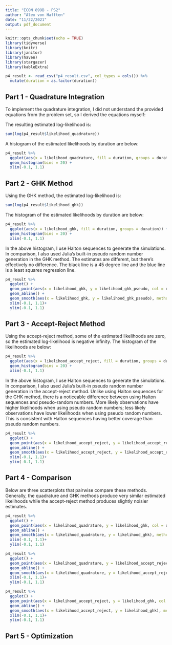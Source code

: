 ```yaml
---
title: "ECON 899B - PS2"
author: "Alex von Hafften"
date: "11/22/2021"
output: pdf_document
---
```


```r
knitr::opts_chunk$set(echo = TRUE)
library(tidyverse) 
library(knitr)
library(janitor)
library(haven)
library(stargazer)
library(kableExtra)
```

```r
p4_result <- read_csv("p4_result.csv", col_types = cols()) %>%
  mutate(duration = as.factor(duration))
```

## Part 1 - Quadrature Integration

To implement the quadrature integration, I did not understand the provided equations from the problem set, so I derived the equations myself:

\begin{align*}
& P(T_i| X_{i}, Z_{it}, \theta) \\
= & 
\begin{cases}
P(\alpha_0 + X_i \beta + Z_{i0} \gamma + \varepsilon_{i0} > 0 ) & \text{if } T_i = 1\\
P(\alpha_0 + X_i \beta + Z_{i0} \gamma + \varepsilon_{i0} < 0 , \alpha_0 + X_i \beta + Z_{i1} \gamma + \varepsilon_{i1} > 0 ) & \text{if } T_i = 2\\
P(\alpha_0 + X_i \beta + Z_{i0} \gamma + \varepsilon_{i0} < 0 , \alpha_0 + X_i \beta + Z_{i1} \gamma + \varepsilon_{i1} < 0 , \alpha_0 + X_i \beta + Z_{i2} \gamma + \varepsilon_{i2} > 0 ) & \text{if } T_i = 3\\
P(\alpha_0 + X_i \beta + Z_{i0} \gamma + \varepsilon_{i0} < 0 , \alpha_0 + X_i \beta + Z_{i1} \gamma + \varepsilon_{i1} < 0 , \alpha_0 + X_i \beta + Z_{i2} \gamma + \varepsilon_{i2} < 0 ) & \text{if } T_i = 4
\end{cases}\\
= & 
\begin{cases}
\Phi((-\alpha_0 - X_i \beta - Z_{i0} \gamma)/\sigma_0) & \text{if } T_i = 1\\
\int_{-\infty}^{-\alpha_0 - X_i \beta - Z_{i0} \gamma } \phi(\frac{\varepsilon_{i0}}{\sigma_0}) \frac{1}{\sigma_0} [1 - \Phi(-\alpha_1-X_i\beta - Z_{i1}\gamma - \rho \varepsilon_{i0})] d \varepsilon_{i0} 
& \text{if } T_i = 2\\
\int_{-\infty}^{-\alpha_0 - X_i \beta - Z_{i0} \gamma } \int_{-\infty}^{-\alpha_1 - X_i \beta - Z_{1i} \gamma} \phi(\frac{\varepsilon_{i0}}{\sigma_0}) \frac{1}{\sigma_0} \phi(\varepsilon_{i1} - \rho \varepsilon_{i1}) [1 - \Phi(-\alpha_1-X_i\beta - Z_{i1}\gamma - \rho \varepsilon_{i0})] d \varepsilon_{i1} d \varepsilon_{i0} 
 & \text{if } T_i = 3\\
\int_{-\infty}^{-\alpha_0 - X_i \beta - Z_{i0} \gamma } \int_{-\infty}^{-\alpha_1 - X_i \beta - Z_{1i} \gamma} \phi(\frac{\varepsilon_{i0}}{\sigma_0}) \frac{1}{\sigma_0} \phi(\varepsilon_{i1} - \rho \varepsilon_{i1}) \Phi(-\alpha_1-X_i\beta - Z_{i1}\gamma - \rho \varepsilon_{i0}) d \varepsilon_{i1} d \varepsilon_{i0} 
& \text{if } T_i = 4
\end{cases}
\end{align*}

The resulting estimated log-likelihood is:

```r
sum(log(p4_result$likelihood_quadrature))
```

A histogram of the estimated likelihoods by duration are below:

```r
p4_result %>%
  ggplot(aes(x = likelihood_quadrature, fill = duration, groups = duration)) + 
  geom_histogram(bins = 20) +
  xlim(-0.1, 1.1)
```

\pagebreak

## Part 2 - GHK Method

Using the GHK method, the estimated log-likelihood is:

```r
sum(log(p4_result$likelihood_ghk))
```

The histogram of the estimated likelihoods by duration are below:

```r
p4_result %>%
  ggplot(aes(x = likelihood_ghk, fill = duration, groups = duration)) + 
  geom_histogram(bins = 20) +
  xlim(-0.1, 1.1)
```

In the above histogram, I use Halton sequences to generate the simulations.  In comparison, I also used Julia's built-in pseudo random number generation in the GHK method.  The estimates are different, but there's effectively no difference. The black line is a 45 degree line and the blue line is a least squares regression line.

```r
p4_result %>%
  ggplot() + 
  geom_point(aes(x = likelihood_ghk, y = likelihood_ghk_pseudo, col = duration)) +
  geom_abline() +
  geom_smooth(aes(x = likelihood_ghk, y = likelihood_ghk_pseudo), method = "lm", formula = y ~ x) +
  xlim(-0.1, 1.1)+
  ylim(-0.1, 1.1)
```

\pagebreak

## Part 3 - Accept-Reject Method

Using the accept-reject method, some of the estimated likelihoods are zero, so the estimated log-likelihood is negative infinity.  The histogram of the likelihoods are below:

```r
p4_result %>%
  ggplot(aes(x = likelihood_accept_reject, fill = duration, groups = duration)) + 
  geom_histogram(bins = 20) +
  xlim(-0.1, 1.1)
```

In the above histogram, I use Halton sequences to generate the simulations.  In comparison, I also used Julia's built-in pseudo random number generation in the accept-reject method.  Unlike using Halton sequences for the GHK method, there is a noticeable difference between using Halton sequences and pseudo-random numbers.  More likely observations have higher likelihoods when using pseudo random numbers; less likely observations have lower likelihoods when using pseudo random numbers.  This is consistent with Halton sequences having better coverage than pseudo random numbers.

```r
p4_result %>%
  ggplot() + 
  geom_point(aes(x = likelihood_accept_reject, y = likelihood_accept_reject_pseudo, col = duration)) +
  geom_abline() +
  geom_smooth(aes(x = likelihood_accept_reject, y = likelihood_accept_reject_pseudo), method = "lm", formula = y ~ x) +
  xlim(-0.1, 1.1)+
  ylim(-0.1, 1.1)
```

\pagebreak

## Part 4 - Comparison

Below are three scatterplots that pairwise compare these methods.  Generally, the quadrature and GHK methods produce very similar estimated likelihoods while the accept-reject method produces slightly noisier estimates.

```r
p4_result %>%
  ggplot() + 
  geom_point(aes(x = likelihood_quadrature, y = likelihood_ghk, col = duration)) +
  geom_abline() +
  geom_smooth(aes(x = likelihood_quadrature, y = likelihood_ghk), method = "lm", formula = y ~ x) +
  xlim(-0.1, 1.1)+
  ylim(-0.1, 1.1)

p4_result %>%
  ggplot() + 
  geom_point(aes(x = likelihood_quadrature, y = likelihood_accept_reject, col = duration)) +
  geom_abline() +
  geom_smooth(aes(x = likelihood_quadrature, y = likelihood_accept_reject), method = "lm", formula = y ~ x)  +
  xlim(-0.1, 1.1)+
  ylim(-0.1, 1.1)

p4_result %>%
  ggplot() + 
  geom_point(aes(x = likelihood_accept_reject, y = likelihood_ghk, col = duration)) +
  geom_abline() +
  geom_smooth(aes(x = likelihood_accept_reject, y = likelihood_ghk), method = "lm", formula = y ~ x)  +
  xlim(-0.1, 1.1)+
  ylim(-0.1, 1.1)
```


\pagebreak

## Part 5 - Optimization





